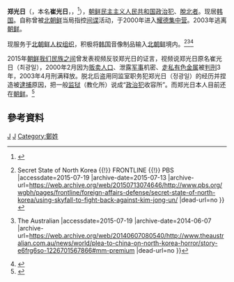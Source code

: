 '''郑光日'''（{{lang-ko|정광일}}，本名'''崔光日'''，{{lang-ko|최광일}}，{{bd|1963年}}<ref>{{Cite web |url=http://www.nkfreedom.org/UploadedDocuments/2015NKFW_DelegationList.pdf |title=存档副本 |accessdate=2015-07-19 |archive-date=2015-07-13 |archive-url=https://web.archive.org/web/20150713180013/http://www.nkfreedom.org/UploadedDocuments/2015NKFW_DelegationList.pdf |dead-url=no }}</ref>），[[朝鲜民主主义人民共和国|朝鲜民主主义人民共和国]][[政治犯|政治犯]]、[[脫北者|脫北者]]。现居[[韩国|韩国]]。自称曾被[[北朝鲜|北朝鲜]]当局指控[[间谍|间谍]]活动，于2000年进入[[耀德集中营|耀德集中营]]。2003年逃离[[朝鲜|朝鲜]]。

现服务于[[北朝鲜|北朝鲜]][[人权组织|人权组织]]，积极将[[韩国|韩国]]音像制品输入[[北朝鲜|北朝鲜]]境内。<ref>{{Cite web |url=http://www.pbs.org/wgbh/pages/frontline/foreign-affairs-defense/secret-state-of-north-korea/using-skyfall-to-fight-back-against-kim-jong-un/ |title=Using “Skyfall” to Fight Back Against Kim Jong-un {{!}} Secret State of North Korea {{!}} FRONTLINE {{!}} PBS<!-- Bot generated title --> |accessdate=2015-07-19 |archive-date=2015-07-13 |archive-url=https://web.archive.org/web/20150713074646/http://www.pbs.org/wgbh/pages/frontline/foreign-affairs-defense/secret-state-of-north-korea/using-skyfall-to-fight-back-against-kim-jong-un/ |dead-url=no }}</ref><ref>{{Cite web |url=http://www.theaustralian.com.au/news/world/plea-to-china-on-north-korea-horror/story-e6frg6so-1226701567866#mm-premium |title=Plea to China on North Korea horror {{!}} The Australian |accessdate=2015-07-19 |archive-date=2014-06-07 |archive-url=https://web.archive.org/web/20140607080540/http://www.theaustralian.com.au/news/world/plea-to-china-on-north-korea-horror/story-e6frg6so-1226701567866#mm-premium |dead-url=no }}</ref><ref>{{Cite web |url=http://www.channel4.com/news/north-korea-gulag-concentration-camp-defectors-kim-jong-un |title=North Korea Uncovered: inside the gulags - Channel 4 News<!-- Bot generated title --> |accessdate=2015-07-19 |archive-date=2015-09-24 |archive-url=https://web.archive.org/web/20150924122947/http://www.channel4.com/news/north-korea-gulag-concentration-camp-defectors-kim-jong-un |dead-url=no }}</ref>

2015年[[朝鲜|朝鲜]][[我们民族之间|我们民族之间]]曾发表视频反驳郑光日的证言，视频说郑光日原名崔光日（최광일），2000年2月因为[[贩卖人口|贩卖人口]]、泄露[[军事|军事]]机密、[[走私|走私]][[有色金属|有色金属]]被[[判刑|判刑]]3年，2003年4月刑满释放。脱北后盗用同监室职务犯郑光日（정광일）的经历并捏造被[[逮捕|逮捕]]原因，把一般[[监狱|监狱]]（教化所）说成“[[政治犯|政治犯]]收容所”。而郑光日本人目前还在[[朝鲜|朝鲜]]。<ref>{{Cite news|url=https://m.youtube.com/watch?v=QS3zIid0W3U|title=북한에서 밝힌 정광일,본명 최광일 누구?|date=2015年9月25日}}</ref>

== 參考資料 ==
{{Reflist}}

[[Category:韓國人權運動者|J]]
[[Category:脫北者|J]]
[[Category:鄭姓|Category:鄭姓]]

{{Korea-bio-stub}}